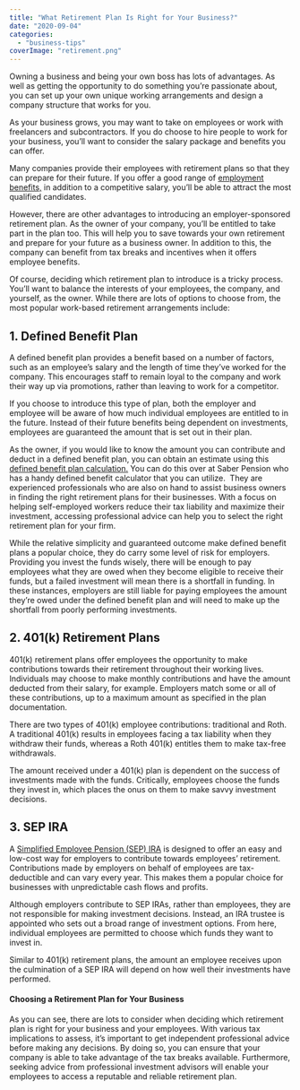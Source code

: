 ```yaml
---
title: "What Retirement Plan Is Right for Your Business?"
date: "2020-09-04"
categories: 
  - "business-tips"
coverImage: "retirement.png"
---
```


Owning a business and being your own boss has lots of advantages. As well as getting the opportunity to do something you’re passionate about, you can set up your own unique working arrangements and design a company structure that works for you. 

As your business grows, you may want to take on employees or work with freelancers and subcontractors. If you do choose to hire people to work for your business, you’ll want to consider the salary package and benefits you can offer. 

Many companies provide their employees with retirement plans so that they can prepare for their future. If you offer a good range of [employment benefits,](https://hbr.org/2017/02/the-most-desirable-employee-benefits) in addition to a competitive salary, you’ll be able to attract the most qualified candidates. 

However, there are other advantages to introducing an employer-sponsored retirement plan. As the owner of your company, you’ll be entitled to take part in the plan too. This will help you to save towards your own retirement and prepare for your future as a business owner. In addition to this, the company can benefit from tax breaks and incentives when it offers employee benefits. 

Of course, deciding which retirement plan to introduce is a tricky process. You’ll want to balance the interests of your employees, the company, and yourself, as the owner. While there are lots of options to choose from, the most popular work-based retirement arrangements include:

## 1\. Defined Benefit Plan

A defined benefit plan provides a benefit based on a number of factors, such as an employee’s salary and the length of time they’ve worked for the company. This encourages staff to remain loyal to the company and work their way up via promotions, rather than leaving to work for a competitor. 

If you choose to introduce this type of plan, both the employer and employee will be aware of how much individual employees are entitled to in the future. Instead of their future benefits being dependent on investments, employees are guaranteed the amount that is set out in their plan. 

As the owner, if you would like to know the amount you can contribute and deduct in a defined benefit plan, you can obtain an estimate using this [defined benefit plan calculation.](https://saberpension.com/defined-benefit-plan-calculator) You can do this over at Saber Pension who has a handy defined benefit calculator that you can utilize.  They are experienced professionals who are also on hand to assist business owners in finding the right retirement plans for their businesses. With a focus on helping self-employed workers reduce their tax liability and maximize their investment, accessing professional advice can help you to select the right retirement plan for your firm.

While the relative simplicity and guaranteed outcome make defined benefit plans a popular choice, they do carry some level of risk for employers. Providing you invest the funds wisely, there will be enough to pay employees what they are owed when they become eligible to receive their funds, but a failed investment will mean there is a shortfall in funding. In these instances, employers are still liable for paying employees the amount they’re owed under the defined benefit plan and will need to make up the shortfall from poorly performing investments. 

## 2\. 401(k) Retirement Plans

401(k) retirement plans offer employees the opportunity to make contributions towards their retirement throughout their working lives. Individuals may choose to make monthly contributions and have the amount deducted from their salary, for example. Employers match some or all of these contributions, up to a maximum amount as specified in the plan documentation. 

There are two types of 401(k) employee contributions: traditional and Roth. A traditional 401(k) results in employees facing a tax liability when they withdraw their funds, whereas a Roth 401(k) entitles them to make tax-free withdrawals. 

The amount received under a 401(k) plan is dependent on the success of investments made with the funds. Critically, employees choose the funds they invest in, which places the onus on them to make savvy investment decisions. 

## 3\. SEP IRA

A [Simplified Employee Pension (SEP) IRA](https://www.investopedia.com/ask/answers/102714/how-does-simplified-employee-pension-sep-ira-work.asp) is designed to offer an easy and low-cost way for employers to contribute towards employees’ retirement. Contributions made by employers on behalf of employees are tax-deductible and can vary every year. This makes them a popular choice for businesses with unpredictable cash flows and profits. 

Although employers contribute to SEP IRAs, rather than employees, they are not responsible for making investment decisions. Instead, an IRA trustee is appointed who sets out a broad range of investment options. From here, individual employees are permitted to choose which funds they want to invest in.

Similar to 401(k) retirement plans, the amount an employee receives upon the culmination of a SEP IRA will depend on how well their investments have performed. 

#### Choosing a Retirement Plan for Your Business

As you can see, there are lots to consider when deciding which retirement plan is right for your business and your employees. With various tax implications to assess, it’s important to get independent professional advice before making any decisions. By doing so, you can ensure that your company is able to take advantage of the tax breaks available. Furthermore, seeking advice from professional investment advisors will enable your employees to access a reputable and reliable retirement plan.
